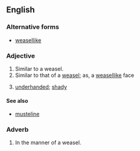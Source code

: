 ==English==

===Alternative forms===
*[[weasellike]]

===Adjective===
{{en-adj|pos=[[weasel]]-[[like]]}}

# Similar to a weasel.
# Similar to that of a [[weasel]]; as, a [[weasellike]] face
# {{figurative}} [[underhanded]]; [[shady]]

====See also====
*[[musteline]]

===Adverb===
{{en-adv}}

# In the manner of a weasel.